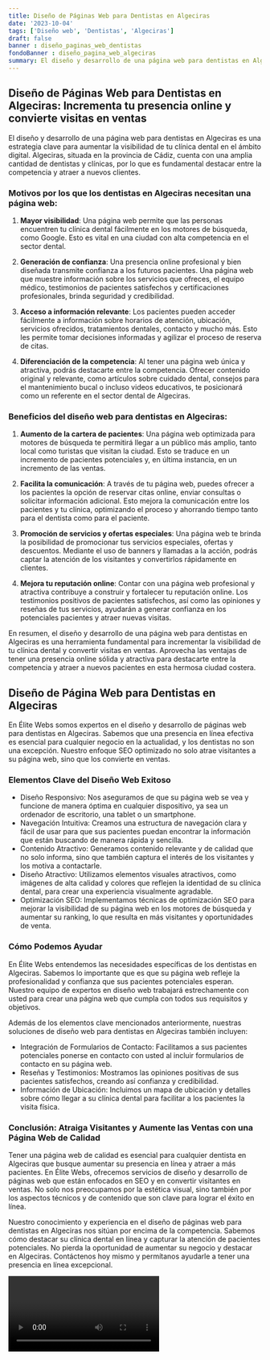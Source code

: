 ```yaml
---
title: Diseño de Páginas Web para Dentistas en Algeciras
date: '2023-10-04'
tags: ['Diseño web', 'Dentistas', 'Algeciras']
draft: false
banner : diseño_paginas_web_dentistas
fondoBanner : diseño_pagina_web_algeciras
summary: El diseño y desarrollo de una página web para dentistas en Algeciras es una estrategia clave para aumentar la visibilidad de tu clínica dental en el ámbito digital. Algeciras, situada en la provincia de Cádiz, cuenta con una amplia cantidad de dentistas y clínicas, por lo que es fundamental destacar entre la competencia y atraer a nuevos clientes. 
---
```


## Diseño de Páginas Web para Dentistas en Algeciras: Incrementa tu presencia online y convierte visitas en ventas

El diseño y desarrollo de una página web para dentistas en Algeciras es una estrategia clave para aumentar la visibilidad de tu clínica dental en el ámbito digital. Algeciras, situada en la provincia de Cádiz, cuenta con una amplia cantidad de dentistas y clínicas, por lo que es fundamental destacar entre la competencia y atraer a nuevos clientes. 

### Motivos por los que los dentistas en Algeciras necesitan una página web:

1. **Mayor visibilidad**: Una página web permite que las personas encuentren tu clínica dental fácilmente en los motores de búsqueda, como Google. Esto es vital en una ciudad con alta competencia en el sector dental.

2. **Generación de confianza**: Una presencia online profesional y bien diseñada transmite confianza a los futuros pacientes. Una página web que muestre información sobre los servicios que ofreces, el equipo médico, testimonios de pacientes satisfechos y certificaciones profesionales, brinda seguridad y credibilidad.

3. **Acceso a información relevante**: Los pacientes pueden acceder fácilmente a información sobre horarios de atención, ubicación, servicios ofrecidos, tratamientos dentales, contacto y mucho más. Esto les permite tomar decisiones informadas y agilizar el proceso de reserva de citas.

4. **Diferenciación de la competencia**: Al tener una página web única y atractiva, podrás destacarte entre la competencia. Ofrecer contenido original y relevante, como artículos sobre cuidado dental, consejos para el mantenimiento bucal o incluso videos educativos, te posicionará como un referente en el sector dental de Algeciras.

### Beneficios del diseño web para dentistas en Algeciras:

1. **Aumento de la cartera de pacientes**: Una página web optimizada para motores de búsqueda te permitirá llegar a un público más amplio, tanto local como turistas que visitan la ciudad. Esto se traduce en un incremento de pacientes potenciales y, en última instancia, en un incremento de las ventas.

2. **Facilita la comunicación**: A través de tu página web, puedes ofrecer a los pacientes la opción de reservar citas online, enviar consultas o solicitar información adicional. Esto mejora la comunicación entre los pacientes y tu clínica, optimizando el proceso y ahorrando tiempo tanto para el dentista como para el paciente.

3. **Promoción de servicios y ofertas especiales**: Una página web te brinda la posibilidad de promocionar tus servicios especiales, ofertas y descuentos. Mediante el uso de banners y llamadas a la acción, podrás captar la atención de los visitantes y convertirlos rápidamente en clientes.

4. **Mejora tu reputación online**: Contar con una página web profesional y atractiva contribuye a construir y fortalecer tu reputación online. Los testimonios positivos de pacientes satisfechos, así como las opiniones y reseñas de tus servicios, ayudarán a generar confianza en los potenciales pacientes y atraer nuevas visitas.

En resumen, el diseño y desarrollo de una página web para dentistas en Algeciras es una herramienta fundamental para incrementar la visibilidad de tu clínica dental y convertir visitas en ventas. Aprovecha las ventajas de tener una presencia online sólida y atractiva para destacarte entre la competencia y atraer a nuevos pacientes en esta hermosa ciudad costera.

<GifSeo />

<Cta />

## Diseño de Página Web para Dentistas en Algeciras

En Élite Webs somos expertos en el diseño y desarrollo de páginas web para dentistas en Algeciras. Sabemos que una presencia en línea efectiva es esencial para cualquier negocio en la actualidad, y los dentistas no son una excepción. Nuestro enfoque SEO optimizado no solo atrae visitantes a su página web, sino que los convierte en ventas.

### Elementos Clave del Diseño Web Exitoso

- Diseño Responsivo: Nos aseguramos de que su página web se vea y funcione de manera óptima en cualquier dispositivo, ya sea un ordenador de escritorio, una tablet o un smartphone.
- Navegación Intuitiva: Creamos una estructura de navegación clara y fácil de usar para que sus pacientes puedan encontrar la información que están buscando de manera rápida y sencilla.
- Contenido Atractivo: Generamos contenido relevante y de calidad que no solo informa, sino que también captura el interés de los visitantes y los motiva a contactarle.
- Diseño Atractivo: Utilizamos elementos visuales atractivos, como imágenes de alta calidad y colores que reflejen la identidad de su clínica dental, para crear una experiencia visualmente agradable.
- Optimización SEO: Implementamos técnicas de optimización SEO para mejorar la visibilidad de su página web en los motores de búsqueda y aumentar su ranking, lo que resulta en más visitantes y oportunidades de venta.

### Cómo Podemos Ayudar

En Élite Webs entendemos las necesidades específicas de los dentistas en Algeciras. Sabemos lo importante que es que su página web refleje la profesionalidad y confianza que sus pacientes potenciales esperan. Nuestro equipo de expertos en diseño web trabajará estrechamente con usted para crear una página web que cumpla con todos sus requisitos y objetivos.

Además de los elementos clave mencionados anteriormente, nuestras soluciones de diseño web para dentistas en Algeciras también incluyen:

- Integración de Formularios de Contacto: Facilitamos a sus pacientes potenciales ponerse en contacto con usted al incluir formularios de contacto en su página web.
- Reseñas y Testimonios: Mostramos las opiniones positivas de sus pacientes satisfechos, creando así confianza y credibilidad.
- Información de Ubicación: Incluimos un mapa de ubicación y detalles sobre cómo llegar a su clínica dental para facilitar a los pacientes la visita física.

### Conclusión: Atraiga Visitantes y Aumente las Ventas con una Página Web de Calidad

Tener una página web de calidad es esencial para cualquier dentista en Algeciras que busque aumentar su presencia en línea y atraer a más pacientes. En Élite Webs, ofrecemos servicios de diseño y desarrollo de páginas web que están enfocados en SEO y en convertir visitantes en ventas. No solo nos preocupamos por la estética visual, sino también por los aspectos técnicos y de contenido que son clave para lograr el éxito en línea.

Nuestro conocimiento y experiencia en el diseño de páginas web para dentistas en Algeciras nos sitúan por encima de la competencia. Sabemos cómo destacar su clínica dental en línea y capturar la atención de pacientes potenciales. No pierda la oportunidad de aumentar su negocio y destacar en Algeciras. Contáctenos hoy mismo y permítanos ayudarle a tener una presencia en línea excepcional.

<Video />

<CtaBot job='Dentistas' city='Algeciras'/>

<Gmaps query='Algeciras+españa+maps' />